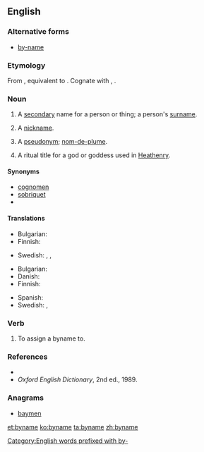 ==English==

===Alternative forms===
* [[by-name]]

===Etymology===
From {{etyl|enm}}, equivalent to {{prefix|by|name}}. Cognate with {{etyl|nl|-}} {{term|bijnaam||nickname|lang=nl}}, {{etyl|de|-}} {{term|Beiname||nickname, epithet|lang=de}}.

===Noun===
{{en-noun}}

# {{archaic|historic}} A [[secondary]] name for a person or thing; a person's [[surname]].
# {{archaic|historic}} A [[nickname]].
# {{context|UK|_|dialectal|Scotland}} A [[pseudonym]]; [[nom-de-plume]].
# {{paganism}} A ritual title for a god or goddess used in [[Heathenry]].

====Synonyms====
* [[cognomen]]
* [[sobriquet]]
* {{l/en|to-name}}

====Translations====
{{trans-top|surname}}
* Bulgarian: {{t-|bg|презиме|n}}
* Finnish: {{t+|fi|sukunimi}}
{{trans-mid}}
* Swedish: {{t-|sv|släktnamn|n}}, {{t+|sv|tillnamn|n}}, {{qualifier|last name}} {{t+|sv|efternamn|n}}
{{trans-bottom}}

{{trans-top|nickname}}
* Bulgarian: {{t+|bg|прякор|m}}
* Danish: {{t-|da|tilnavn|n}}
* Finnish: {{t-|fi|liikanimi}}
{{trans-mid}}
* Spanish: {{t+|es|apellido}}
* Swedish: {{t-|sv|binamn|n}}, {{t+|sv|tillnamn|n}}
{{trans-bottom}}

===Verb===
{{en-verb|bynam|es}}

# {{transitive|archaic}} To assign a byname to.

===References===
* {{R:OneLook}}
* ''Oxford English Dictionary'', 2nd ed., 1989.

===Anagrams===
* [[baymen#English|baymen]]

[[Category:English words prefixed with by-]]

[[et:byname]]
[[ko:byname]]
[[ta:byname]]
[[zh:byname]]